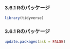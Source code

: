 ### 3.6.1 Rのパッケージ

```r
library(tidyverse)
```

### 3.6.1 Rのパッケージ

```r
update.packages(ask = FALSE)
```

